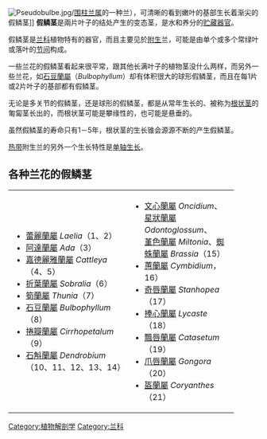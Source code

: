 {{Unreferenced |time=2009-09-03T10:42:07+00:00 }}
[[File:Pseudobulbe.jpg|thumb]]/[[围柱兰属|围柱兰属]]的一种兰），可清晰的看到嫩叶的基部生长着渐尖的假鳞茎]]
'''假鳞茎'''是兩片叶子的结处产生的变态茎，是水和养分的[[贮藏器官|贮藏器官]]。

假鳞茎是[[兰科|兰科]]植物特有的器官，而且主要见於[[着生植物|附生]]兰，可能是由单个或多个常绿叶或落叶的[[节间|节间]]构成。

一些兰花的假鳞茎看起来很平常，跟其他长满叶子的植物茎没什么两样，而另外一些兰花，如[[石豆蘭屬|石豆蘭屬]]（''Bulbophyllum''）却有体积很大的球形假鳞茎，而且在每1片或2片叶子的基部都有假鳞茎。

无论是多关节的假鳞茎，还是球形的假鳞茎，都是从常年生长的、被称为[[根状茎|根状茎]]的匍匐茎长出的，而根状茎可能是攀缘性的，也可能是悬垂的。 

虽然假鳞茎的寿命只有1－5年，根状茎的生长锥会源源不断的产生假鳞茎。

[[热带|热带]]附生兰的另外一个生长特性是[[单轴生长|单轴生长]]。

== 各种兰花的假鳞茎 ==
{| width="90%"
|-----
| valign="top" width="50%" |
* [[蕾麗蘭屬|蕾麗蘭屬]] ''Laelia''（1、2）
* [[阿達蘭屬|阿達蘭屬]] ''Ada''（3）
* [[嘉德麗雅蘭屬|嘉德麗雅蘭屬]] ''Cattleya''（4、5）
* [[折葉蘭屬|折葉蘭屬]] ''Sobralia''（6）
* [[筍蘭屬|筍蘭屬]] ''Thunia''（7）
* [[石豆蘭屬|石豆蘭屬]] ''Bulbophyllum''（8）
* [[捲瓣蘭屬|捲瓣蘭屬]] ''Cirrhopetalum''（9）
* [[石斛蘭屬|石斛蘭屬]] ''Dendrobium''（10、11、12、13、14）
| valign="top"|
* [[文心蘭屬|文心蘭屬]] ''Oncidium''、[[星狀蘭屬|星狀蘭屬]] ''Odontoglossum''、<br/>[[堇色蘭屬|堇色蘭屬]] ''Miltonia''、[[蜘蛛蘭屬|蜘蛛蘭屬]] ''Brassia''（15）
* [[蕙蘭屬|蕙蘭屬]] ''Cymbidium''，16）
* [[奇唇蘭屬|奇唇蘭屬]] ''Stanhopea''（17）
* [[捧心蘭屬|捧心蘭屬]] ''Lycaste''（18）
* [[飄唇蘭屬|飄唇蘭屬]] ''Catasetum''（19）
* [[爪唇蘭屬|爪唇蘭屬]] ''Gongora''（20）
* [[盔蘭屬|盔蘭屬]] ''Coryanthes''（21）
|}

{{botany-stub}}

[[Category:植物解剖学|Category:植物解剖学]]
[[Category:兰科|Category:兰科]]